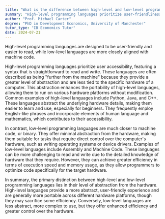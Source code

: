 ```yaml
---
title: "What is the difference between high-level and low-level programming languages?"
summary: "High-level programming languages prioritize user-friendliness and readability, whereas low-level languages are more closely aligned with machine code, offering less abstraction and greater control over hardware."
author: "Prof. Michael Carter"
degree: "PhD in Development Economics, University of Manchester"
tutor_type: "IB Economics Tutor"
date: 2024-07-21
---
```


High-level programming languages are designed to be user-friendly and easier to read, while low-level languages are more closely aligned with machine code.

High-level programming languages prioritize user accessibility, featuring a syntax that is straightforward to read and write. These languages are often described as being "further from the machine" because they provide a greater level of abstraction and are less tied to the specific hardware of a computer. This abstraction enhances the portability of high-level languages, allowing them to run on various hardware platforms without modification. Common examples of high-level languages include Python, Java, and C++. These languages abstract the underlying hardware details, making them easier to learn and use, especially for beginners. They frequently employ English-like phrases and incorporate elements of human language and mathematics, which contributes to their accessibility.

In contrast, low-level programming languages are much closer to machine code, or binary. They offer minimal abstraction from the hardware, making them suitable for tasks that require direct control over the computer's hardware, such as writing operating systems or device drivers. Examples of low-level languages include Assembly and Machine Code. These languages can be more challenging to read and write due to the detailed knowledge of hardware that they require. However, they can achieve greater efficiency in terms of execution speed and memory usage, as they allow programmers to optimize code specifically for the target hardware.

In summary, the primary distinction between high-level and low-level programming languages lies in their level of abstraction from the hardware. High-level languages provide a more abstract, user-friendly experience and are generally more portable across different hardware platforms, though they may sacrifice some efficiency. Conversely, low-level languages are less abstract, more complex to use, but they offer enhanced efficiency and greater control over the hardware.
    
